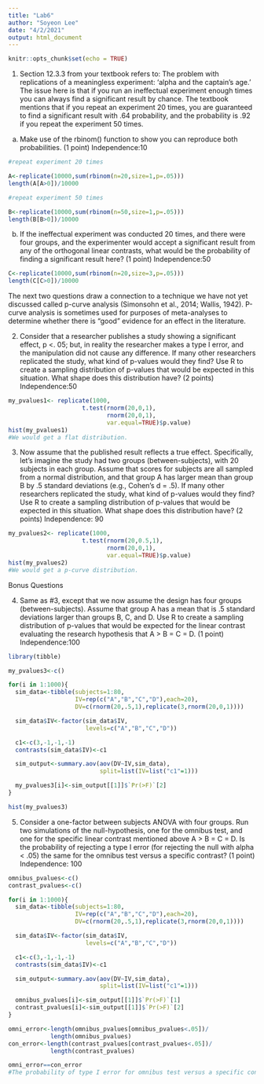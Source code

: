 ```yaml
---
title: "Lab6"
author: "Soyeon Lee"
date: "4/2/2021"
output: html_document
---
```


```r
knitr::opts_chunk$set(echo = TRUE)
```

1. Section 12.3.3 from your textbook refers to: The problem with replications of a meaningless experiment: ‘alpha and the captain’s age.’ The issue here is that if you run an ineffectual experiment enough times you can always find a significant result by chance. The textbook mentions that if you repeat an experiment 20 times, you are guaranteed to find a significant result with .64 probability, and the probability is .92 if you repeat the experiment 50 times.
a. Make use of the rbinom() function to show you can reproduce both probabilities. (1 point)
Independence:10
```r
#repeat experiment 20 times

A<-replicate(10000,sum(rbinom(n=20,size=1,p=.05)))
length(A[A>0])/10000

#repeat experiment 50 times

B<-replicate(10000,sum(rbinom(n=50,size=1,p=.05)))
length(B[B>0])/10000
```

b. If the ineffectual experiment was conducted 20 times, and there were four groups, and the experimenter would accept a significant result from any of the orthogonal linear contrasts, what would be the probability of finding a significant result here? (1 point)
Independence:50
```r
C<-replicate(10000,sum(rbinom(n=20,size=3,p=.05))) 
length(C[C>0])/10000

```
The next two questions draw a connection to a technique we have not yet discussed called p-curve analysis (Simonsohn et al., 2014; Wallis, 1942). P-curve analysis is sometimes used for purposes of meta-analyses to determine whether there is “good” evidence for an effect in the literature.

2. Consider that a researcher publishes a study showing a significant effect, p <. 05; but, in reality the researcher makes a type I error, and the manipulation did not cause any difference. If many other researchers replicated the study, what kind of p-values would they find? Use R to create a sampling distribution of p-values that would be expected in this situation. What shape does this distribution have? (2 points)
Independence:50
```r
my_pvalues1<- replicate(1000,
                     t.test(rnorm(20,0,1),
                            rnorm(20,0,1), 
                            var.equal=TRUE)$p.value)
hist(my_pvalues1)
#We would get a flat distribution.
```


3. Now assume that the published result reflects a true effect. Specifically, let’s imagine the study had two groups (between-subjects), with 20 subjects in each group. Assume that scores for subjects are all sampled from a normal distribution, and that group A has larger mean than group B by .5 standard deviations (e.g., Cohen’s d = .5). If many other researchers replicated the study, what kind of p-values would they find? Use R to create a sampling distribution of p-values that would be expected in this situation. What shape does this distribution have? (2 points)
Independence: 90
```r
my_pvalues2<- replicate(1000,
                     t.test(rnorm(20,0.5,1),
                            rnorm(20,0,1), 
                            var.equal=TRUE)$p.value)
hist(my_pvalues2)
#We would get a p-curve distribution.
```

Bonus Questions

4. Same as #3, except that we now assume the design has four groups (between-subjects). Assume that group A has a mean that is .5 standard deviations larger than groups B, C, and D. Use R to create a sampling distribution of p-values that would be expected for the linear contrast evaluating the research hypothesis that A > B = C = D. (1 point)
Independence:100
```r
library(tibble)

my_pvalues3<-c()

for(i in 1:1000){
  sim_data<-tibble(subjects=1:80,
                   IV=rep(c("A","B","C","D"),each=20),
                   DV=c(rnorm(20,.5,1),replicate(3,rnorm(20,0,1))))

  sim_data$IV<-factor(sim_data$IV,
                      levels=c("A","B","C","D"))

  c1<-c(3,-1,-1,-1)
  contrasts(sim_data$IV)<-c1

  sim_output<-summary.aov(aov(DV~IV,sim_data),
                          split=list(IV=list("c1"=1)))

  my_pvalues3[i]<-sim_output[[1]]$`Pr(>F)`[2]
}

hist(my_pvalues3)
```


5. Consider a one-factor between subjects ANOVA with four groups. Run two simulations of the null-hypothesis, one for the omnibus test, and one for the specific linear contrast mentioned above A > B = C = D. Is the probability of rejecting a type I error (for rejecting the null with alpha < .05) the same for the omnibus test versus a specific contrast? (1 point)
Independence: 100
```r
omnibus_pvalues<-c()
contrast_pvalues<-c()

for(i in 1:1000){
  sim_data<-tibble(subjects=1:80,
                   IV=rep(c("A","B","C","D"),each=20),
                   DV=c(rnorm(20,.5,1),replicate(3,rnorm(20,0,1))))

  sim_data$IV<-factor(sim_data$IV,
                      levels=c("A","B","C","D"))

  c1<-c(3,-1,-1,-1)
  contrasts(sim_data$IV)<-c1

  sim_output<-summary.aov(aov(DV~IV,sim_data),
                          split=list(IV=list("c1"=1)))

  omnibus_pvalues[i]<-sim_output[[1]]$`Pr(>F)`[1]
  contrast_pvalues[i]<-sim_output[[1]]$`Pr(>F)`[2]
}

omni_error<-length(omnibus_pvalues[omnibus_pvalues<.05])/
            length(omnibus_pvalues)
con_error<-length(contrast_pvalues[contrast_pvalues<.05])/
            length(contrast_pvalues)

omni_error==con_error
#The probability of type I error for omnibus test versus a specific contrast are not the same.
```


